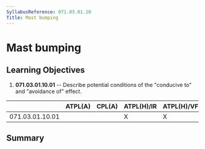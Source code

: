 ```yaml
---
SyllabusReference: 071.03.01.10
Title: Mast bumping
---
```


# Mast bumping

## Learning Objectives

1.  **071.03.01.10.01** -- Describe potential conditions of the "conducive to"
    and "avoidance of" effect.

|                 | ATPL(A) | CPL(A) | ATPL(H)/IR | ATPL(H)/VFR | CPL(H) | IR  | CBIR(A) |
| --------------- | ------- | ------ | ---------- | ----------- | ------ | --- | ------- |
| 071.03.01.10.01 |         |        | X          | X           | X      |     |         |

## Summary
